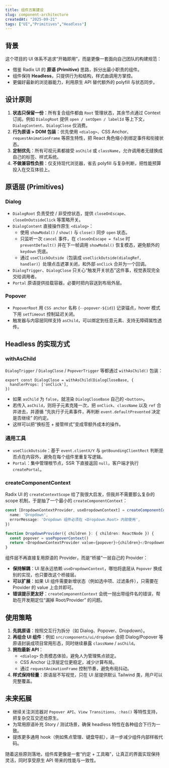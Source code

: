 ```yaml
---
title: 组件方案建设
slug: component-architecture
createdAt: "2025-09-21"
tags: ["UI","Primitives","Headless"]
---
```


## 背景

这个项目的 UI 体系不追求“开箱即用”，而是更像一套面向自己团队的构建规范：

- 借鉴 Radix UI 的 **原语 (Primitive)** 思路，拆分出最小职责的组件。
- 组件保持 **Headless**，只提供行为和结构，样式由调用方掌控。
- 更偏好最新的浏览器能力，利用原生 API 替代额外的 polyfill 与状态同步。

## 设计原则

1. **状态只保留一份**：所有复合组件都由 `Root` 管理状态，其余节点通过 Context 订阅。例如 `DialogRoot` 提供 `open / setOpen / labelId` 等上下文，`DialogContent`、`DialogClose` 仅消费。
2. **行为原语 > DOM 包装**：优先使用 `<dialog>`、CSS Anchor、`requestAnimationFrame` 等原生特性，把 React 角色缩小到绑定事件和衔接状态。
3. **定制优先**：所有可视元素都接受 `asChild` 或 `className`，允许调用者无缝换成自己的标签、样式系统。
4. **不做兼容性负担**：仅支持现代浏览器，省去 polyfill 与复杂判断，把性能预算投入在交互体验上。

## 原语层 (Primitives)

### Dialog

- `DialogRoot` 负责受控 / 非受控状态，提供 `closeOnEscape`、`closeOnOutsideClick` 等策略开关。
- `DialogContent` 直接操作原生 `<dialog>`：
  - 使用 `showModal()` / `show()` 与 `close()` 同步 `open` 状态。
  - 只监听一次 `cancel` 事件，在 `closeOnEscape = false` 时 `preventDefault()` 并在下一帧调用 `showModal()` 恢复模态，避免额外的 `keydown` 兜底。
  - 通过 `useClickOutside`（包装成 `useClickOutside(dialogRef, handler)`）处理点击遮罩关闭，和外部 `onClick` 合并为一个回调。
- `DialogTrigger`、`DialogClose` 只关心“触发开关状态”这件事，视觉表现完全交给调用者。
- `Portal` 原语提供挂载容器，必要时把内容送到布局外层。

### Popover

- `PopoverRoot` 用 `CSS anchor` 名称 (`--popover-${id}`) 记录锚点，hover 模式下用 `setTimeout` 控制延迟关闭。
- 触发器与内容层同样支持 `asChild`，可以绑定到任意元素、支持无障碍属性透传。

## Headless 的实现方式

### withAsChild

`DialogTrigger` / `DialogClose` / `PopoverTrigger` 等都通过 `withAsChild()` 包装：

```tsx
export const DialogClose = withAsChild(DialogCloseBase, {
  handlerProps: ['onClick'],
})
```

- 如果 `asChild` 为 `false`，就渲染 `DialogCloseBase` 自己的 `<button>`。
- 若传入 `asChild`，则将子元素克隆一次，把 `onClick`、`className` 以及 `ref` 合并进去，并遵循 “先执行子元素事件，再判断 `event.defaultPrevented` 决定是否继续” 的约定。
- 这样可以把“换标签 + 接管样式”变成零额外成本的操作。

### 通用工具

- `useClickOutside`：基于 `event.clientX/Y` 与 `getBoundingClientRect` 判断是否点在内容外，避免在每个组件里重复写逻辑。
- `Portal`：集中管理根节点，SSR 下直接返回 `null`，客户端才执行 `createPortal`。

### createComponentContext

Radix UI 的 `createContextScope` 给了我很大启发，但我并不需要那么复杂的 scope 机制，于是抽了一个最小的 `createComponentContext`：

```ts
const [DropdownContextProvider, useDropdownContext] = createComponentContext<PopoverContextType>({
  name: 'Dropdown',
  errorMessage: 'Dropdown 组件必须在 <Dropdown.Root> 内部使用',
})

function DropdownProvider({ children }: { children: ReactNode }) {
  const popover = usePopoverContext()
  return <DropdownContextProvider value={popover}>{children}</DropdownContextProvider>
}
```

组件层不再直接复用原语的 Provider，而是“桥接”一层自己的 Provider：

- **保持解耦**：UI 层永远依赖 `useDropdownContext`，哪怕将底层从 `Popover` 换成别的实现，也只要改这个桥接层。
- **可以扩展**：如果 UI 组件需要新增状态（例如选中项、过滤条件），只需要在 Provider 的 value 上合并即可。
- **错误提示更友好**：`createComponentContext` 会统一抛出带组件名的错误，帮助在开发期定位“漏掉 Root/Provider” 的问题。

## 使用策略

1. **先挑原语**：按照交互行为拆分（如 Dialog、Popover、Dropdown）。
2. **再组合 UI 组件**：例如 `src/components/ui/dropdown` 会把 Dialog/Popover 等原语封装成项目常用形态，同时继续暴露 `className` / `asChild`。
3. **拥抱最新 API**：
   - `<dialog>` 负责模态体验，避免人为管理焦点锁定。
   - CSS Anchor 让浮层定位更稳定，减少计算布局。
   - 通过 `requestAnimationFrame` 控制节奏，避免布局抖动。
4. **样式保持轻量**：原语层不写视觉，只在 UI 层提供默认 Tailwind 类，用户可以完整覆盖。

## 未来拓展

- 继续关注浏览器对 `Popover API`、`View Transitions`、`:has()` 等特性支持，把复杂交互交还给原生。
- 为常用原语补充 Story / 测试场景，确保 headless 特性在各种组合下行为一致。
- 提炼更多通用 hook（例如焦点管理、键盘导航），进一步减少组件内部样板代码。

随着这些原则落地，组件库更像是一套“约定 + 工具箱”，让真正的界面实现保持灵活，同时享受原生 API 带来的性能与一致性。
